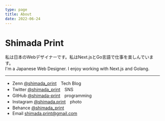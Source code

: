 ```yaml
---
type: page
title: About
date: 2022-06-24
---
```


# Shimada Print

私は日本のWebデザイナーです。私はNext.jsとGo言語で仕事を楽しんでいます。  
I'm a Japanese Web Designer. I enjoy working with Next.js and Golang.


---

- Zenn [@shimada_print](https://zenn.dev/shimada_print)　Tech Blog
- Twitter [@shimada_print](https://twitter.com/shimada_print)　SNS
- GitHub [@shimada-print](https://github.com/shimada-print)　programming
- Instagram [@shimada.print](https://instagram.com/shimada.print)　photo
- Behance [@shimada_print](https://www.behance.net/shimada_print)　
- Email shimada.print@gmail.com

